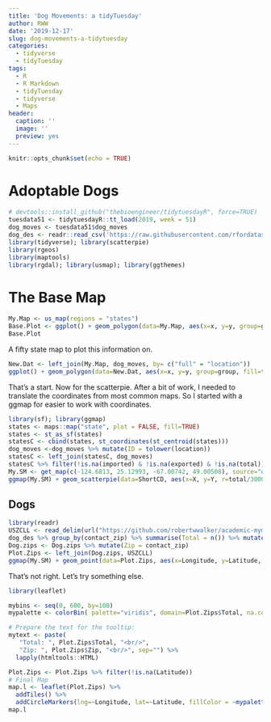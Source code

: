 ---
title: 'Dog Movements: a tidyTuesday'
author: RWW
date: '2019-12-17'
slug: dog-movements-a-tidytuesday
categories:
  - tidyverse
  - tidyTuesday
tags:
  - R
  - R Markdown
  - tidyTuesday
  - tidyverse
  - Maps
header:
  caption: ''
  image: ''
  preview: yes
---


```{r setup, include=FALSE}
knitr::opts_chunk$set(echo = TRUE)
```

# Adoptable Dogs

```{r, warning=FALSE, message=FALSE}
# devtools::install_github("thebioengineer/tidytuesdayR", force=TRUE)
tuesdata51 <- tidytuesdayR::tt_load(2019, week = 51)
dog_moves <- tuesdata51$dog_moves
dog_des <- readr::read_csv('https://raw.githubusercontent.com/rfordatascience/tidytuesday/master/data/2019/2019-12-17/dog_descriptions.csv')
library(tidyverse); library(scatterpie)
library(rgeos)
library(maptools)
library(rgdal); library(usmap); library(ggthemes)
```


# The Base Map

```{r}
My.Map <- us_map(regions = "states")
Base.Plot <- ggplot() + geom_polygon(data=My.Map, aes(x=x, y=y, group=group), fill="white", color="black") + theme_map()
Base.Plot
```

A fifty state map to plot this information on.

```{r}
New.Dat <- left_join(My.Map, dog_moves, by= c("full" = "location"))
ggplot() + geom_polygon(data=New.Dat, aes(x=x, y=y, group=group, fill=total), color="black") + scale_fill_viridis_c() + labs(title = "Dogs Available for Adoption")
```

That's a start.  Now for the scatterpie.  After a bit of work, I needed to translate the coordinates from most common maps.  So I started with a ggmap for easier to work with coordinates.

```{r F2, warning=FALSE, message=FALSE}
library(sf); library(ggmap)
states <- maps::map("state", plot = FALSE, fill=TRUE)
states <- st_as_sf(states)
statesC <- cbind(states, st_coordinates(st_centroid(states)))
dog_moves <-dog_moves %>% mutate(ID = tolower(location))
statesC <- left_join(statesC, dog_moves)
statesC %>% filter(!is.na(imported) & !is.na(exported) & !is.na(total)) %>% select(X, Y, exported, imported, total) %>% data.frame() -> ShortCD
My.SM <- get_map(c(-124.6813, 25.12993, -67.00742, 49.00508), source="osm")
ggmap(My.SM) + geom_scatterpie(data=ShortCD, aes(x=X, y=Y, r=total/3000), cols=c("exported","imported")) + labs(fill="Dog Movements") + theme_map()
```

## Dogs

```{r}
library(readr)
USZCLL <- read_delim(url("https://github.com/robertwwalker/academic-mymod/raw/master/data/us-zip-code-latitude-and-longitude.csv"), ";", escape_double = FALSE, trim_ws = TRUE)
dog_des %>% group_by(contact_zip) %>% summarise(Total = n()) %>% mutate(zip = contact_zip) -> Dog.zips
Dog.zips <- Dog.zips %>% mutate(Zip = contact_zip)
Plot.Zips <- left_join(Dog.zips, USZCLL)
ggmap(My.SM) + geom_point(data=Plot.Zips, aes(x=Longitude, y=Latitude, color=Total), alpha = 0.5)
```
That's not right.  Let's try something else.

```{r}
library(leaflet)

mybins <- seq(0, 600, by=100)
mypalette <- colorBin( palette="viridis", domain=Plot.Zips$Total, na.color="transparent", bins=mybins)

# Prepare the text for the tooltip:
mytext <- paste(
   "Total: ", Plot.Zips$Total, "<br/>", 
   "Zip: ", Plot.Zips$Zip, "<br/>", sep="") %>%
  lapply(htmltools::HTML)

Plot.Zips <- Plot.Zips %>% filter(!is.na(Latitude))
# Final Map
map.l <- leaflet(Plot.Zips) %>% 
  addTiles() %>% 
  addCircleMarkers(lng=~Longitude, lat=~Latitude, fillColor = ~mypalette(Total), fillOpacity = 0.7, color="white", radius=~Total/100, stroke=FALSE, label = mytext, labelOptions = labelOptions( style = list("font-weight" = "normal", padding = "3px 8px"), textsize = "13px", direction = "auto")) %>% addLegend( pal=mypalette, values=~Total, opacity=0.9, title = "Pets Listed", position = "bottomright" )
map.l
```

